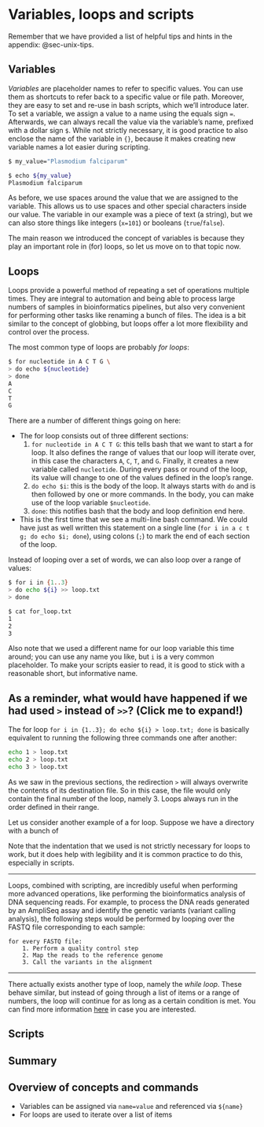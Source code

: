 # Variables, loops and scripts

::: {.callout-tip}
Remember that we have provided a list of helpful tips and hints in the appendix: @sec-unix-tips.
:::

## Variables

_Variables_ are placeholder names to refer to specific values. You can use them as shortcuts to refer back to a specific value or file path. Moreover, they are easy to set and re-use in bash scripts, which we'll introduce later. To set a variable, we assign a value to a name using the equals sign `=`. Afterwards, we can always recall the value via the variable's name, prefixed with a dollar sign `$`. While not strictly necessary, it is good practice to also enclose the name of the variable in `{}`, because it makes creating new variable names a lot easier during scripting.

```bash
$ my_value="Plasmodium falciparum"

$ echo ${my_value}
Plasmodium falciparum
```

As before, we use spaces around the value that we are assigned to the variable. This allows us to use spaces and other special characters inside our value. The variable in our example was a piece of text (a string), but we can also store things like integers (`x=101`) or booleans (`true`/`false`).

The main reason we introduced the concept of variables is because they play an important role in (for) loops, so let us move on to that topic now.

## Loops

Loops provide a powerful method of repeating a set of operations multiple times. They are integral to automation and being able to process large numbers of samples in bioinformatics pipelines, but also very convenient for performing other tasks like renaming a bunch of files. The idea is a bit similar to the concept of globbing, but loops offer a lot more flexibility and control over the process.

The most common type of loops are probably _for loops_:

```bash
$ for nucleotide in A C T G \
> do echo ${nucleotide}
> done
A
C
T
G
```

There are a number of different things going on here:

- The for loop consists out of three different sections:
    1. `for nucleotide in A C T G`: this tells bash that we want to start a for loop. It also defines the range of values that our loop will iterate over, in this case the characters `A`, `C`, `T`, and `G`. Finally, it creates a new variable called `nucleotide`. During every pass or round of the loop, its value will change to one of the values defined in the loop's range.
    2. `do echo $i`: this is the body of the loop. It always starts with `do` and is then followed by one or more commands. In the body, you can make use of the loop variable `$nucleotide`.
    3. `done`: this notifies bash that the body and loop definition end here.
- This is the first time that we see a multi-line bash command. We could have just as well written this statement on a single line (`for i in a c t g; do echo $i; done`), using colons (`;`) to mark the end of each section of the loop.

Instead of looping over a set of words, we can also loop over a range of values:

```bash
$ for i in {1..3}
> do echo ${i} >> loop.txt
> done

$ cat for_loop.txt
1
2
3
```

Also note that we used a different name for our loop variable this time around; you can use any name you like, but `i` is a very common placeholder. To make your scripts easier to read, it is good to stick with a reasonable short, but informative name.


::: {.callout-tip collapse="true"}
## As a reminder, what would have happened if we had used `>` instead of `>>`? (Click me to expand!)

The for loop `for i in {1..3}; do echo ${i} > loop.txt; done` is basically equivalent to running the following three commands one after another:

```bash
echo 1 > loop.txt
echo 2 > loop.txt
echo 3 > loop.txt
```

As we saw in the previous sections, the redirection `>` will always overwrite the contents of its destination file. So in this case, the file would only contain the final number of the loop, namely 3. Loops always run in the order defined in their range.
:::

Let us consider another example of a for loop. Suppose we have a directory with a bunch of



Note that the indentation that we used is not strictly necessary for loops to work, but it does help with legibility and it is common practice to do this, especially in scripts.

---

Loops, combined with scripting, are incredibly useful when performing more advanced operations, like performing the bioinformatics analysis of DNA sequencing reads. For example, to process the DNA reads generated by an AmpliSeq assay and identify the genetic variants (variant calling analysis), the following steps would be performed by looping over the FASTQ file corresponding to each sample:

```
for every FASTQ file:
    1. Perform a quality control step
    2. Map the reads to the reference genome
    3. Call the variants in the alignment
```

---

There actually exists another type of loop, namely the _while loop_. These behave similar, but instead of going through a list of items or a range of numbers, the loop will continue for as long as a certain condition is met. You can find more information [here](https://pressbooks.senecacollege.ca/uli101/chapter/while-loop-in-bash/) in case you are interested.

## Scripts




## Summary

::: {.callout-tip collapse="false"}
## Overview of concepts and commands

- Variables can be assigned via `name=value` and referenced via `${name}`
- For loops are used to iterate over a list of items

:::
